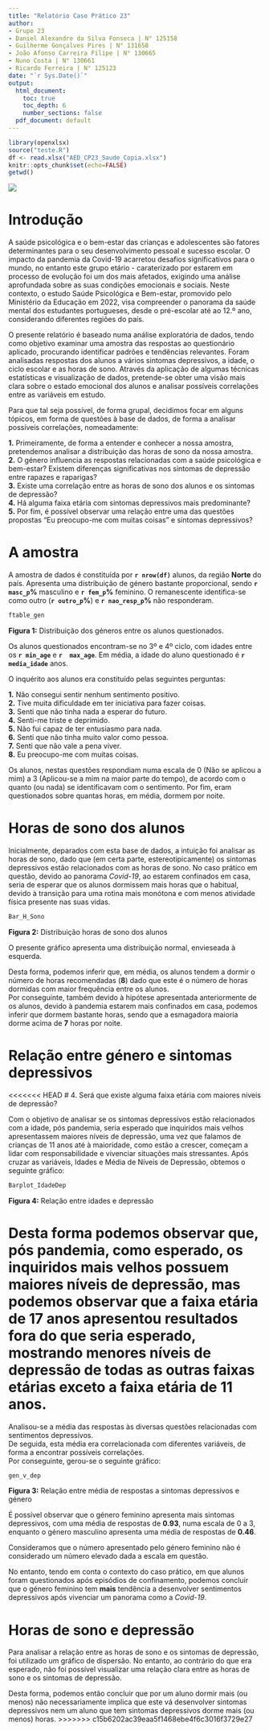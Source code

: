 ```yaml
---
title: "Relatório Caso Prático 23"
author:  
- Grupo 23
- Daniel Alexandre da Silva Fonseca | N° 125158 
- Guilherme Gonçalves Pires | N° 131658  
- João Afonso Carreira Filipe | N° 130665  
- Nuno Costa | N° 130661  
- Ricardo Ferreira | N° 125123
date: "`r Sys.Date()`"
output:
  html_document:
    toc: true
    toc_depth: 6
    number_sections: false
  pdf_document: default
---
```


```r
library(openxlsx)
source("teste.R")
df <- read.xlsx("AED_CP23_Saude_Copia.xlsx")
knitr::opts_chunk$set(echo=FALSE)
getwd()
```
![](iscte.PNG)

# Introdução

A saúde psicológica e o bem-estar das crianças e adolescentes são fatores determinantes para o seu desenvolvimento pessoal e sucesso escolar. O impacto da pandemia da Covid-19 acarretou desafios significativos para o mundo, no entanto este grupo etário - caraterizado por estarem em processo de evolução foi um dos mais afetados, exigindo uma análise aprofundada sobre as suas condições emocionais e sociais. Neste contexto, o estudo Saúde Psicológica e Bem-estar, promovido pelo Ministério da Educação em 2022, visa compreender o panorama da saúde mental dos estudantes portugueses, desde o pré-escolar até ao 12.º ano, considerando diferentes regiões do país.

O presente relatório é baseado numa análise exploratória de dados, tendo como objetivo examinar uma amostra das respostas ao questionário aplicado, procurando identificar padrões e tendências relevantes. Foram analisadas respostas dos alunos a vários sintomas depressivos, a idade, o ciclo escolar e as horas de sono. Através da aplicação de algumas técnicas estatísticas e visualização de dados, pretende-se obter uma visão mais clara sobre o estado emocional dos alunos e analisar possíveis correlações entre as variáveis em estudo.

Para que tal seja possível, de forma grupal, decidimos focar em alguns tópicos, em forma de questões à base de dados, de forma a analisar possíveis correlações, nomeadamente: 

  **1.** Primeiramente, de forma a entender e conhecer a nossa amostra, pretendemos analisar a distribuição das horas de sono da nossa amostra.  
  **2.** O género influencia as respostas relacionadas com a saúde psicológica e bem-estar? Existem diferenças significativas nos sintomas de depressão entre rapazes e raparigas?  
  **3.** Existe uma correlação entre as horas de sono dos alunos e os sintomas de depressão?  
  **4.** Há alguma faixa etária com sintomas depressivos mais predominante?  
  **5.** Por fim, é possível observar uma relação entre uma das questões propostas "Eu preocupo-me com muitas coisas" e sintomas depressivos?  

# A amostra

A amostra de dados é constituída por **`r nrow(df)`** alunos, da região **Norte** do país. Apresenta uma distribuição de género bastante proporcional, sendo **`r masc_p`%** masculino e **`r fem_p`%** feminino. O remanescente identifica-se como outro (**`r outro_p`%**) e **`r nao_resp_p`%** não responderam.

```r
ftable_gen
```

   **Figura 1:** Distribuição dos géneros entre os alunos questionados.   

Os alunos questionados encontram-se no 3º e 4º ciclo, com idades entre os **`r min_age`** e **`r  max_age`**. Em média, a idade do aluno questionado é **`r media_idade`** anos.

O inquérito aos alunos era constituído pelas seguintes perguntas:  

**1.** Não consegui sentir nenhum sentimento positivo.  
**2.** Tive muita dificuldade em ter iniciativa para fazer coisas.  
**3.** Senti que não tinha nada a esperar do futuro.   
**4.** Senti-me triste e deprimido.  
**5.** Não fui capaz de ter entusiasmo para nada.  
**6.** Senti que não tinha muito valor como pessoa.  
**7.** Senti que não vale a pena viver.  
**8.** Eu preocupo-me com muitas coisas.  
  
  Os alunos, nestas questões respondiam numa escala de 0 (Não se aplicou a mim) a 3 (Aplicou-se a mim na maior parte do tempo), de acordo com o quanto (ou nada) se identificavam com o sentimento.
  Por fim, eram questionados sobre quantas horas, em média, dormem por noite.
  

# Horas de sono dos alunos

  Inicialmente, deparados com esta base de dados, a intuição foi analisar as horas de sono, dado que (em certa parte, estereotipicamente) os sintomas depressivos estão relacionados com as horas de sono. No caso prático em questão, devido ao panorama *Covid-19*, ao estarem confinados em casa, seria de esperar que os alunos dormissem mais horas que o habitual, devido à transição para uma rotina mais monótona e com menos atividade física presente nas suas vidas.
```r

Bar_H_Sono

```
   
   **Figura 2:** Distribuição horas de sono dos alunos   
   
O presente gráfico apresenta uma distribuição normal, envieseada à esquerda.

Desta forma, podemos inferir que, em média, os alunos tendem a dormir o número de horas recomendadas (**8**) dado que este é o número de horas dormidas com maior frequência entre os alunos.   
Por conseguinte, também devido à hipótese apresentada anteriormente de os alunos, devido à pandemia estarem mais confinados em casa, podemos inferir que dormem bastante horas, sendo que a esmagadora maioria dorme acima de **7** horas por noite.  

# Relação entre género e sintomas depressivos

<<<<<<< HEAD
# 4. Será que existe alguma faixa etária com maiores níveis de depressão?

 Com o objetivo de analisar se os sintomas depressivos estão relacionados com a idade, pós pandemia, seria esperado que inquiridos mais velhos apresentassem maiores níveis de depressão, uma vez que falamos de crianças de 11 anos até à maioridade, como estão a crescer, começam a lidar com responsabilidade e vivenciar situações mais stressantes.
 Após cruzar as variáveis, Idades e Média de Níveis de Depressão, obtemos o seguinte gráfico:
 
```r
Barplot_IdadeDep
```

   **Figura 4:** Relação entre idades e depressão
 
 Desta forma podemos observar que, pós pandemia, como esperado, os inquiridos mais velhos possuem maiores níveis de depressão, mas podemos observar que a faixa etária de 17 anos apresentou resultados fora do que seria esperado, mostrando menores níveis de depressão de todas as outras faixas etárias exceto a faixa etária de 11 anos.
=======
Analisou-se a média das respostas às diversas questões relacionadas com sentimentos depressivos.  
De seguida, esta média era correlacionada com diferentes variáveis, de forma a encontrar possíveis correlações.  
Por conseguinte, gerou-se o seguinte gráfico:

```r

gen_v_dep

```

**Figura 3:** Relação entre média de respostas a sintomas depressivos e género

É possível observar que o género feminino apresenta mais sintomas depressivos, com uma média de respostas de **0.93**, numa escala de 0 a 3, enquanto o género masculino apresenta uma média de respostas de **0.46**. 

Consideramos que o número apresentado pelo género feminino não é considerado um número elevado dada a escala em questão.  

No entanto, tendo em conta o contexto do caso prático, em que alunos foram questionados após episódios de confinamento, podemos concluir que o género feminino tem **mais** tendência a desenvolver sentimentos depressivos após vivenciar um panorama como a *Covid-19*.  

# Horas de sono e depressão
Para analisar a relação entre as horas de sono e os sintomas de depressão, foi utilizado um gráfico de dispersão. No entanto, ao contrário do que era esperado, não foi possível visualizar uma relação clara entre as horas de sono e os sintomas de depressão.  

Desta forma, podemos então concluir que por um aluno dormir mais (ou menos) não necessariamente implica que este vá desenvolver sintomas depressivos nem um aluno que tem sintomas depressivos dorme mais (ou menos) horas.
>>>>>>> c15b6202ac39eaa5f1468ebe4f6c3016f3729e27
